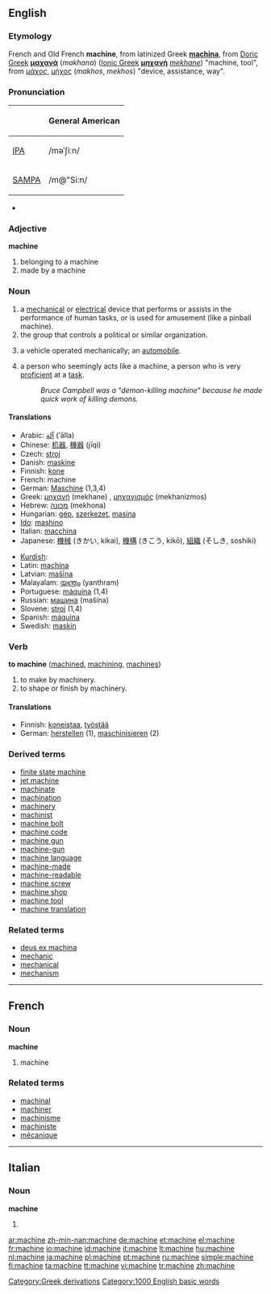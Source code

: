 ==English==

===Etymology===
French and Old French '''machine''', from latinized Greek '''[[machina]]''', from [[w:Doric Greek|Doric Greek]] '''[[μαχανά]]''' (''makhana'') ([[Ionic Greek]] '''[[μηχανή]]''' ''[[mekhane]]'') "machine, tool", from [[μάχος]], [[μήχος]] (''makhos'', ''mekhos'') "device, assistance, way".

===Pronunciation===
{| border=1 cellpadding=5
! !! General American
|-
| [[w:IPA|IPA]] || /məˈʃiːn/
|-
| [[w:SAMPA|SAMPA]] || /m@"Si:n/
|}
*{{audio|en-us-machine.ogg|Audio (US)}}

===Adjective===
'''machine'''

# belonging to a machine
# made by a machine

===Noun===
{{en-noun}}

# a [[mechanical]] or [[electrical]] device that performs or assists in the performance of human tasks, or is used for amusement (like a pinball machine).
# the group that controls a political or similar organization.
# {{archaic}} a vehicle operated mechanically; an [[automobile]].
# a person who seemingly acts like a machine, a person who is very [[proficient]] at a [[task]].
#:''Bruce Campbell was a "demon-killing machine" because he made quick work of killing demons.''

====Translations====
{{top}}
*Arabic: [[آلة]] (’ālla) {{f}}
*Chinese: [[机器]], [[機器]] (jīqì)
*Czech: [[stroj]] {{m}}
*Danish: [[maskine]]
*Finnish: [[kone]]
*French: machine {{f}}
*German: [[Maschine]] {{f}} (1,3,4)
*Greek: [[μηχανή]] (mekhane) {{f}}, [[μηχανισμός]] (mekhanizmos) {{m}}
*Hebrew: [[מכונה]] (mekhona) {{f}}
*Hungarian: [[gép]], [[szerkezet]], [[masina]]
*[[Ido]]: [[mashino]]
*Italian: [[macchina]] {{f}}
*Japanese: [[機械]] (きかい, kikai), [[機構]] (きこう, kikō), [[組織]] (そしき, soshiki)
{{mid}}
*[[Kurdish]]: {{trad|ku|makîne}} {{f}}
*Latin: [[machina]] {{f}}
*Latvian: [[mašīna]] {{f}}
*Malayalam: [[യന്ത്രം]] (yanthram)
*Portuguese: [[máquina]] {{f}} (1,4)
*Russian: [[машина]] (mašína) {{f}}
*Slovene: [[stroj]] {{m}} (1,4)
*Spanish: [[máquina]] {{f}}
*Swedish: [[maskin]] {{c}}
{{bottom}}

===Verb===
'''to machine''' ([[machined]], [[machining]], [[machines]])

# to make by machinery.
# to shape or finish by machinery.

====Translations====
*Finnish: [[koneistaa]], [[työstää]]
*German: [[herstellen]] (1), [[maschinisieren]] (2)

===Derived terms===
*[[finite state machine]]
*[[jet machine]]
*[[machinate]]
*[[machination]]
*[[machinery]]
*[[machinist]]
*[[machine bolt]]
*[[machine code]]
*[[machine gun]]
*[[machine-gun]]
*[[machine language]]
*[[machine-made]]
*[[machine-readable]]
*[[machine screw]]
*[[machine shop]]
*[[machine tool]]
*[[machine translation]]

===Related terms===
*[[deus ex machina]]
*[[mechanic]]
*[[mechanical]]
*[[mechanism]]

[[Category:Greek derivations]]
[[Category:1000 English basic words]]

----

==French==

===Noun===
'''machine''' {{f}}

# machine

===Related terms===
*[[machinal]]
*[[machiner]]
*[[machinisme]]
*[[machiniste]]
*[[mécanique]]

----

==Italian==

===Noun===
'''machine''' {{f}}

# {{plural of|[[macchina]]|lang=Italian}}

[[ar:machine]]
[[zh-min-nan:machine]]
[[de:machine]]
[[et:machine]]
[[el:machine]]
[[fr:machine]]
[[io:machine]]
[[id:machine]]
[[it:machine]]
[[lt:machine]]
[[hu:machine]]
[[nl:machine]]
[[ja:machine]]
[[pl:machine]]
[[pt:machine]]
[[ru:machine]]
[[simple:machine]]
[[fi:machine]]
[[ta:machine]]
[[tt:machine]]
[[vi:machine]]
[[tr:machine]]
[[zh:machine]]